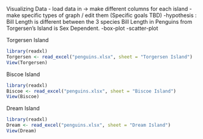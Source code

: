 Visualizing Data 
- load data in -> make different columns for each island
-make specific types of graph / edit them (Specific goals TBD)
-hypothesis : Bill Length is different between the 3 species
              Bill Length in Penguins from Torgersen's Island is Sex Dependent.
-box-plot
-scatter-plot

Torgersen Island
```r
library(readxl)
Torgersen <- read_excel("penguins.xlsx", sheet = "Torgersen Island")
View(Torgersen)
```

Biscoe Island
```r
library(readxl)
Biscoe <- read_excel("penguins.xlsx", sheet = "Biscoe Island")
View(Biscoe)
```

Dream Island
```r
library(readxl)
Dream <- read_excel("penguins.xlsx", sheet = "Dream Island")
View(Dream)
```

